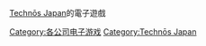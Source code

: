 [[Technōs_Japan|Technōs Japan]]的電子遊戲

[[Category:各公司电子游戏|Category:各公司电子游戏]]
[[Category:Technōs_Japan|Category:Technōs Japan]]